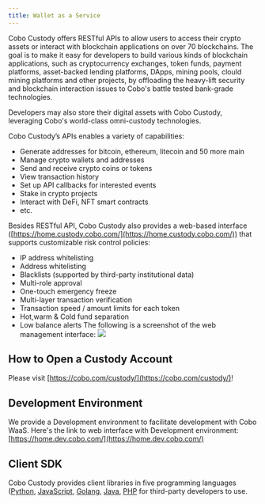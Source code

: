 ```yaml
---
title: Wallet as a Service
---
```


Cobo Custody offers RESTful APIs to allow users to access their crypto assets
or interact with blockchain applications on over 70 blockchains. The goal is to
make it easy for developers to build various kinds of blockchain applications,
such as cryptocurrency exchanges, token funds, payment platforms, asset-backed
lending platforms, DApps, mining pools, clould mining platforms and other
projects, by offloading the heavy-lift security and blockchain interaction
issues to Cobo's battle tested bank-grade technologies.

Developers may also store their digital assets with Cobo Custody, leveraging
Cobo's world-class omni-custody technologies.

Cobo Custody’s APIs enables a variety of capabilities:

- Generate addresses for bitcoin, ethereum, litecoin and 50 more main
- Manage crypto wallets and addresses
- Send and receive crypto coins or tokens
- View transaction history
- Set up API callbacks for interested events
- Stake in crypto projects
- Interact with DeFi, NFT smart contracts
- etc.

Besides RESTful API, Cobo Custody also provides a web-based interface
([https://home.custody.cobo.com/](https://home.custody.cobo.com/)) that
supports customizable risk control policies:

- IP address whitelisting
- Address whitelisting
- Blacklists (supported by third-party institutional data)
- Multi-role approval
- One-touch emergency freeze
- Multi-layer transaction verification
- Transaction speed / amount limits for each token
- Hot,warm & Cold fund separation
- Low balance alerts
  The following is a screenshot of the web management interface:
  <img src="/images/webhomeEN.png"/>

## How to Open a Custody Account

Please visit [https://cobo.com/custody/](https://cobo.com/custody/)!

## Development Environment

We provide a Development environment to facilitate development with Cobo WaaS.
Here's the link to web interface with Development environment:
[https://home.dev.cobo.com/](https://home.dev.cobo.com/)

## Client SDK

Cobo Custody provides client libraries in five programming languages
([Python](../get-started/sdks/waas/python), [JavaScript](../get-started/sdks/waas/javascript), [Golang](../get-started/sdks/waas/go),
[Java](../get-started/sdks/waas/java), [PHP](../get-started/sdks/waas/php) for third-party developers to use.
